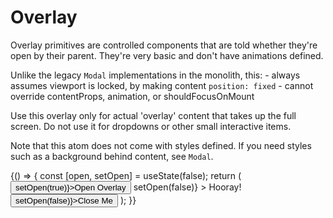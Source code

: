 

<Meta title="Core|Atoms/Overlay" component={Overlay} />

# Overlay

<StoryStatus status="ready" />

Overlay primitives are controlled components that are told whether
they're open by their parent. They're very basic and
don't have animations defined.

Unlike the legacy `Modal` implementations in the monolith, this: - always
assumes viewport is locked, by making content `position: fixed` - cannot override
contentProps, animation, or shouldFocusOnMount

Use this overlay only for actual 'overlay' content that takes
up the full screen. Do not use it for dropdowns or other small
interactive items.

Note that this atom does not come with styles defined. If you need styles such as
a background behind content, see `Modal`.

<Preview>
  <Story name="Overlay" parameters={{ storyshots: { disable: true } }}>
    {() => {
      const [open, setOpen] = useState(false);
      return (
        <React.Fragment>
          <Button onClick={() => setOpen(true)}>Open Overlay</Button>
          <Container>
            <Overlay
              clickOutsideCloses
              isOpen={open}
              onRequestClose={() => setOpen(false)}
            >
              <Container
                column
                style={{
                  backgroundColor: colors.white,
                  padding: '1rem',
                  boxShadow: `1px 1px 5px ${colors.gray[500]}`,
                }}
              >
                <Heading as="h1" fontSize="lg">
                  Hooray!
                </Heading>
                <Button onClick={() => setOpen(false)}>Close Me</Button>
              </Container>
            </Overlay>
          </Container>
        </React.Fragment>
      );
    }}
  </Story>
</Preview>

<Props of={Overlay} />
